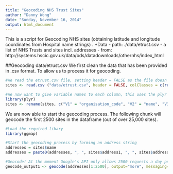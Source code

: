 ```yaml
---
title: "Geocoding NHS Trust Sites"
author: "Danny Wong"
date: "Sunday, November 16, 2014"
output: html_document
---
```


This is a script for Geocoding NHS sites (obtaining latitude and longitude coordinates from Hospital name strings)
.
*Data
    - path: ./data/etrust.csv
    - a list of NHS Trusts and sites incl. addresses
    - from: http://systems.hscic.gov.uk/data/ods/datadownloads/othernhs/index_html

##Geocoding data/etrust.csv
We first clean the data that has been provided in .csv format. To allow us to process it for geocoding.

``` r
#We read the etrust.csv file, setting header = FALSE as the file doesn't contain headers, and the argument colClasses indicates that we only want to read the first 12 columns
sites <- read.csv ("data/etrust.csv", header = FALSE, colClasses = c(rep("character", 12), rep("NULL", 15)))

#We now want to give variable names to each column, this uses the plyr package
library(plyr)
sites <- rename(sites, c("V1" = "organisation_code", "V2" = "name", "V3" = "national_grouping", "V4" = "high_lvl_health_geog", "V5" = "address1", "V6" = "address2", "V7" = "address3", "V8" = "address4", "V9" = "address5", "V10" = "postcode", "V11" = "open_date", "V12" = "close_date"))
```

We are now able to start the geocoding process. The following chunk will geocode the first 2500 sites in the dataframe (out of over 25,000 sites).

``` r
#Load the required libary
library(ggmap)

#Start the geocoding process by forming an address string
addresses = sites$name
addresses = paste0(addresses, ", ", sites$address1, ", ", sites$address2, ", ", sites$address3, ", ", sites$address4, ", ", sites$address5, ", ", sites$postcode, ", UK")

#Geocode! At the moment Google's API only allows 2500 requests a day per IP address. So this means we will have to batch process our requests.
geocode_output1 <- geocode(addresses[1:2500], output="more", messaging=TRUE, override_limit=TRUE)
```